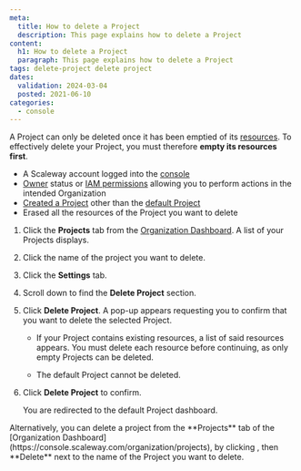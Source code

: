 ```yaml
---
meta:
  title: How to delete a Project
  description: This page explains how to delete a Project
content:
  h1: How to delete a Project
  paragraph: This page explains how to delete a Project
tags: delete-project delete project
dates:
  validation: 2024-03-04
  posted: 2021-06-10
categories:
  - console
---
```


A Project can only be deleted once it has been emptied of its [resources](/identity-and-access-management/iam/concepts/#resource). To effectively delete your Project, you must therefore **empty its resources first**.

<Macro id="requirements" />

- A Scaleway account logged into the [console](https://console.scaleway.com)
- [Owner](/identity-and-access-management/iam/concepts/#owner) status or [IAM permissions](/identity-and-access-management/iam/concepts/#permission) allowing you to perform actions in the intended Organization
- [Created a Project](/identity-and-access-management/organizations-and-projects/how-to/create-a-project/) other than the [default Project](/identity-and-access-management/organizations-and-projects/concepts/#default-project)
- Erased all the resources of the Project you want to delete

1. Click the **Projects** tab from the [Organization Dashboard](https://console.scaleway.com/organization). A list of your Projects displays.
2. Click the name of the project you want to delete.
2. Click the **Settings** tab.
3. Scroll down to find the **Delete Project** section.
4. Click **Delete Project**. A pop-up appears requesting you to confirm that you want to delete the selected Project.
    <Message type="important">
    - If your Project contains existing resources, a list of said resources appears. You must delete each resource before continuing, as only empty Projects can be deleted.

    - The default Project cannot be deleted.
    </Message>
5. Click **Delete Project** to confirm.

    You are redirected to the default Project dashboard.

<Message type="tip">
Alternatively, you can delete a project from the **Projects** tab of the [Organization Dashboard](https://console.scaleway.com/organization/projects), by clicking <Icon name="more" />, then **Delete** next to the name of the Project you want to delete.
</Message>


